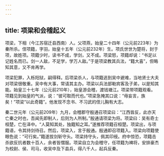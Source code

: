 ```yaml
---
---
---
```

title: 项梁和会稽起义
---



项梁，下相（今江苏宿迁县西南）人。父项燕，始皇二十四年（公元前223年）为秦所杀。侄项籍，字羽，始皇十五年（公元前232年）生。项氏世世为楚将，封于项，故姓项。项籍少时，读书不成，学剑，又不成。项梁怒，项籍却说：“书足以记姓名而已。剑一人敌，不足学，学万人敌。”于是项梁教其兵法，“籍大喜”，但略知其意，又不肯再学。

项梁犯罪，入栎阳狱，嗣得释。后项梁杀人，与项籍逃到吴中避难，当地贤士大夫对项梁很敬重。吴中有大事，常请其主办。项梁以兵法部勒宾客及子弟，以是知其能。始皇三十七年（公元前210年），始皇游会稽，渡钱塘江。项梁带项籍观看。项籍见到始皇的气派，说：“彼可取而代也。”项梁急掩其口说：“毋妄言，族矣！”项梁“以此奇籍”。他发现不念书、不习武的侄儿胸有大志。

秦二世元年（公元前209年）九月，会稽郡守殷通召项梁曰：“江西皆反，此亦天亡秦之时也，吾闻先即制人，后则为人所制。”殷通请项梁为将。项梁曰：吴有奇士桓楚，亡在泽中。“人莫知其处，独籍知之耳。”遂推荐项籍召桓楚。项梁出，与项籍语，令其持剑待召。然后，项梁入，言于殷通。殷通即召项籍入。项梁向项籍使眼色说：“可行矣。”籍遂拔剑斩守头。项梁持守头，佩其印绶。府中惊恐，项籍击杀欲反抗者数十百人，余者皆慴服。项梁自立为会稽守，任项籍为裨将，安排豪杰为校尉、侯、司马，收吴中及下县兵，得八千人，起兵反秦。